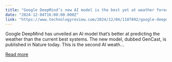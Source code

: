 ```yaml
---
title: "Google DeepMind’s new AI model is the best yet at weather forecasting"
date: "2024-12-04T16:00:00.000Z"
link: "https://www.technologyreview.com/2024/12/04/1107892/google-deepminds-new-ai-model-is-the-best-yet-at-weather-forecasting/"
---
```


Google DeepMind has unveiled an AI model that’s better at predicting the weather than the current best systems. The new model, dubbed GenCast, is published in Nature today. This is the second AI weath...

[Read more](https://www.technologyreview.com/2024/12/04/1107892/google-deepminds-new-ai-model-is-the-best-yet-at-weather-forecasting/)
